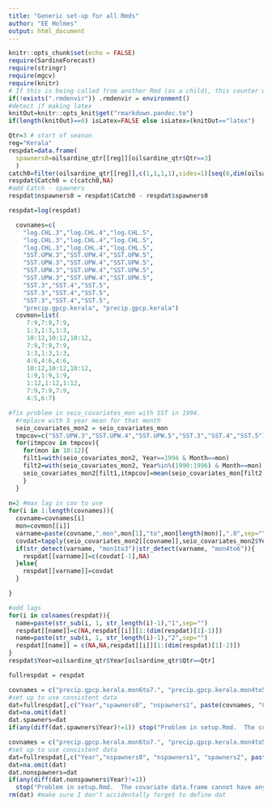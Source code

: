 ```yaml
---
title: "Generic set-up for all Rmds"
author: "EE Holmes"
output: html_document
---
```


```r
knitr::opts_chunk$set(echo = FALSE)
require(SardineForecast)
require(stringr)
require(mgcv)
require(knitr)
# If this is being called from another Rmd (as a child), this counter will exist
if(!exists(".rmdenvir")) .rmdenvir = environment()
#detect if making latex
knitOut=knitr::opts_knit$get("rmarkdown.pandoc.to")
if(length(knitOut)==0) isLatex=FALSE else isLatex=(knitOut=="latex")
```


```r
Qtr=3 # start of season
reg="Kerala"
respdat=data.frame(
  spawners0=oilsardine_qtr[[reg]][oilsardine_qtr$Qtr==3]
  )
catch0=filter(oilsardine_qtr[[reg]],c(1,1,1,1),sides=1)[seq(6,dim(oilsardine_qtr)[1],4)]
respdat$Catch0 = c(catch0,NA)
#add Catch - spawners
respdat$nspawners0 = respdat$Catch0 - respdat$spawners0

respdat=log(respdat)

  covnames=c(
    "log.CHL.3","log.CHL.4","log.CHL.5",
    "log.CHL.3","log.CHL.4","log.CHL.5",
    "log.CHL.3","log.CHL.4","log.CHL.5",
    "SST.UPW.3","SST.UPW.4","SST.UPW.5",
    "SST.UPW.3","SST.UPW.4","SST.UPW.5",
    "SST.UPW.3","SST.UPW.4","SST.UPW.5",
    "SST.UPW.3","SST.UPW.4","SST.UPW.5",
    "SST.3","SST.4","SST.5",
    "SST.3","SST.4","SST.5",
    "SST.3","SST.4","SST.5",
    "precip.gpcp.kerala", "precip.gpcp.kerala")
  covmon=list(
     7:9,7:9,7:9,
     1:3,1:3,1:3,
     10:12,10:12,10:12,
     7:9,7:9,7:9,
     1:3,1:3,1:3,
     4:6,4:6,4:6,
     10:12,10:12,10:12,
     1:9,1:9,1:9,
     1:12,1:12,1:12,
     7:9,7:9,7:9,
     4:5,6:7)

#fix problem in seio_covariates_mon with SST in 1994.
  #replace with 5 year mean for that month
  seio_covariates_mon2 = seio_covariates_mon
  tmpcov=c("SST.UPW.3","SST.UPW.4","SST.UPW.5","SST.3","SST.4","SST.5")
  for(itmpcov in tmpcov){
    for(mon in 10:12){
    filt1=with(seio_covariates_mon2, Year==1994 & Month==mon)
    filt2=with(seio_covariates_mon2, Year%in%(1990:1996) & Month==mon)
    seio_covariates_mon2[filt1,itmpcov]=mean(seio_covariates_mon[filt2,itmpcov], na.rm=TRUE)
    }
  }
     
n=2 #max lag in cov to use
for(i in 1:length(covnames)){
  covname=covnames[i]
  mon=covmon[[i]]
  varname=paste(covname,".mon",mon[1],"to",mon[length(mon)],".0",sep="")
  covdat=tapply(seio_covariates_mon2[[covname]],seio_covariates_mon2$Year,function(x){mean(x[mon],na.rm=TRUE)})
  if(str_detect(varname, "mon1to3")|str_detect(varname, "mon4to6")){
    respdat[[varname]]=c(covdat[-1],NA)
  }else{
    respdat[[varname]]=covdat
  }

}

#add lags
for(i in colnames(respdat)){
  name=paste(str_sub(i, 1, str_length(i)-1),"1",sep="")
  respdat[[name]]=c(NA,respdat[[i]][1:(dim(respdat)[1]-1)])
  name=paste(str_sub(i, 1, str_length(i)-1),"2",sep="")
  respdat[[name]] = c(NA,NA,respdat[[i]][1:(dim(respdat)[1]-2)])
}
respdat$Year=oilsardine_qtr$Year[oilsardine_qtr$Qtr==Qtr]

fullrespdat = respdat
```

```r
covnames = c("precip.gpcp.kerala.mon6to7.", "precip.gpcp.kerala.mon4to5.", "SST.4.mon1to12.", "SST.4.mon1to9.", "SST.4.mon7to9.", "SST.UPW.4.mon1to3.", "SST.UPW.4.mon7to9.", "SST.UPW.4.mon10to12.", "SST.UPW.4.mon4to6.")
#set up to use consistent data
dat=fullrespdat[,c("Year","spawners0", "nspawners1", paste(covnames, "0", sep=""), paste(covnames, "1", sep=""))]
dat=na.omit(dat)
dat.spawners=dat
if(any(diff(dat.spawners$Year)!=1)) stop("Problem in setup.Rmd.  The covariate data.frame cannot have any missing years.")
```


```r
covnames = c("precip.gpcp.kerala.mon6to7.", "precip.gpcp.kerala.mon4to5.", "SST.4.mon1to12.", "SST.4.mon1to9.", "SST.4.mon7to9.", "SST.UPW.4.mon1to3.", "SST.UPW.4.mon7to9.", "SST.UPW.4.mon10to12.")
#set up to use consistent data
dat=fullrespdat[,c("Year","nspawners0", "nspawners1", "spawners2", paste(covnames, "0", sep=""), paste(covnames, "1", sep=""))]
dat=na.omit(dat)
dat.nonspawners=dat
if(any(diff(dat.nonspawners$Year)!=1))
  stop("Problem in setup.Rmd.  The covariate data.frame cannot have any missing years.")
rm(dat) #make sure I don't accidentally forget to define dat
```
